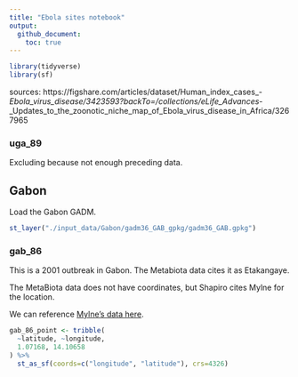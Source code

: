 ```yaml
---
title: "Ebola sites notebook"
output:
  github_document:
    toc: true
---
```


```r
library(tidyverse)
library(sf)
```

sources: https://figshare.com/articles/dataset/Human_index_cases_-_Ebola_virus_disease/3423593?backTo=/collections/eLife_Advances_-_Updates_to_the_zoonotic_niche_map_of_Ebola_virus_disease_in_Africa/3267965







### uga_89

Excluding because not enough preceding data. 


## Gabon

Load the Gabon GADM.

```r
st_layer("./input_data/Gabon/gadm36_GAB_gpkg/gadm36_GAB.gpkg")
```


### gab_86

This is a 2001 outbreak in Gabon. The Metabiota data cites it as Etakangaye. 

The MetaBiota data does not have coordinates, but Shapiro cites Mylne for the location. 

We can reference [Mylne's data here](https://doi.org/10.6084/m9.figshare.1168886). 


```r
gab_86_point <- tribble(
  ~latitude, ~longitude,
  1.07168, 14.10658
) %>%
  st_as_sf(coords=c("longitude", "latitude"), crs=4326) 
```








